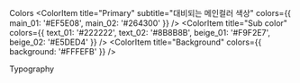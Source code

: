 
<Meta title="DesignElements" />
<Title>디자인 요소</Title>

<Subtitle>Colors</Subtitle>
<ColorPalette>
  <ColorItem
    title="Primary"
    subtitle="대비되는 메인컬러 색상"
    colors={{ main_01: '#EF5E08', main_02: '#264300' }}
  />
  <ColorItem
    title="Sub color"
    colors={{ text_01: '#222222', text_02: '#8B8B8B', beige_01: '#F9F2E7', beige_02: '#E5DED4' }}
  />
  <ColorItem
    title="Background"
    colors={{ background: '#FFFEFB' }}
  />
</ColorPalette>

<Subtitle>Typography</Subtitle>
<Story of={TypoStories.Header} />
<Description of={TypoStories.Header} />

<Story of={TypoStories.SubTitle} />
<Description of={TypoStories.SubTitle} />

<Story of={TypoStories.Normal} />
<Description of={TypoStories.Normal} />

